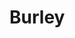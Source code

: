 
# Burley

<ProjectDetails
  region="North"
  house="Clan Burley"
  type="Clan"
  status="In Progress"
  warp="/warp burley"
  projectLead="Joseidon"
  dateStarted="March 26, 2021"
  dateCompleted="Invalid Date"
/>


